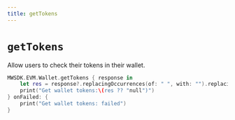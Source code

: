 ```yaml
---
title: getTokens
---
```


# `getTokens`
Allow users to check their tokens in their wallet.

```swift
MWSDK.EVM.Wallet.getTokens { response in
    let res = response?.replacingOccurrences(of: " ", with: "").replacingOccurrences(of: "\n", with: "")
    print("Get wallet tokens:\(res ?? "null")")
} onFailed: {
    print("Get wallet tokens: failed")
}
```